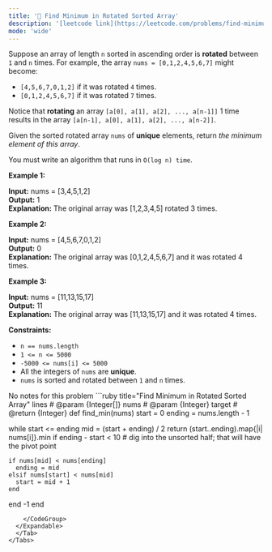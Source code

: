 ```yaml
---
title: '🧀 Find Minimum in Rotated Sorted Array'
description: '[leetcode link](https://leetcode.com/problems/find-minimum-in-rotated-sorted-array/description/)'
mode: 'wide'
---
```

<Tabs>
  <Tab title="Question" icon="circle-question" iconType="regular">
    <Card>
      <p>Suppose an array of length <code>n</code> sorted in ascending order is <strong>rotated</strong> between <code>1</code> and <code>n</code> times. For example, the array <code>nums = [0,1,2,4,5,6,7]</code> might become:</p>  <ul>  <li><code>[4,5,6,7,0,1,2]</code> if it was rotated <code>4</code> times.</li>  <li><code>[0,1,2,4,5,6,7]</code> if it was rotated <code>7</code> times.</li> </ul>  <p>Notice that <strong>rotating</strong> an array <code>[a[0], a[1], a[2], ..., a[n-1]]</code> 1 time results in the array <code>[a[n-1], a[0], a[1], a[2], ..., a[n-2]]</code>.</p>  <p>Given the sorted rotated array <code>nums</code> of <strong>unique</strong> elements, return <em>the minimum element of this array</em>.</p>  <p>You must write an algorithm that runs in&nbsp;<code>O(log n) time</code>.</p>   <p><strong class="example">Example 1:</strong></p>   <strong>Input:</strong> nums = [3,4,5,1,2] <br/> <strong>Output:</strong> 1 <br/> <strong>Explanation:</strong> The original array was [1,2,3,4,5] rotated 3 times.   <p><strong class="example">Example 2:</strong></p>   <strong>Input:</strong> nums = [4,5,6,7,0,1,2] <br/> <strong>Output:</strong> 0 <br/> <strong>Explanation:</strong> The original array was [0,1,2,4,5,6,7] and it was rotated 4 times.   <p><strong class="example">Example 3:</strong></p>   <strong>Input:</strong> nums = [11,13,15,17] <br/> <strong>Output:</strong> 11 <br/> <strong>Explanation:</strong> The original array was [11,13,15,17] and it was rotated 4 times.     <p><strong>Constraints:</strong></p>  <ul>  <li><code>n == nums.length</code></li>  <li><code>1 &lt;= n &lt;= 5000</code></li>  <li><code>-5000 &lt;= nums[i] &lt;= 5000</code></li>  <li>All the integers of <code>nums</code> are <strong>unique</strong>.</li>  <li><code>nums</code> is sorted and rotated between <code>1</code> and <code>n</code> times.</li> </ul> 
    </Card>
  </Tab>
  <Tab title="Solution" icon="lightbulb" iconType="regular" >
    <Card>
      No notes for this problem
    </Card>
  <Expandable title="code">
    <CodeGroup dropdown>
```ruby title="Find Minimum in Rotated Sorted Array" lines
# @param {Integer[]} nums
# @param {Integer} target
# @return {Integer}
def find_min(nums)
  start = 0
  ending = nums.length - 1

  while start <= ending
    mid = (start + ending) / 2
    return (start..ending).map{|i| nums[i]}.min if ending - start < 10
    # dig into the unsorted half; that will have the pivot point

    if nums[mid] < nums[ending]
      ending = mid
    elsif nums[start] < nums[mid]
      start = mid + 1
    end
  end
  -1
end
```
    </CodeGroup>
  </Expandable>
  </Tab>
</Tabs>